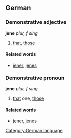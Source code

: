 ==German==
===Demonstrative adjective===
'''jene''' ''plur, f sing''
#[[that]], [[those]]

====Related words====
* [[jener]], [[jenes]]

===Demonstrative pronoun===
'''jene''' ''plur, f sing''
#[[that]] one, [[those]]

====Related words====
* [[jener]], [[jenes]]

[[Category:German language]]